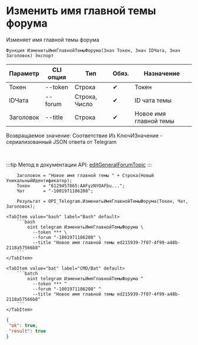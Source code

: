 ﻿---
sidebar_position: 9
description: Изменить имя главной темы форума и другие функции для работы с Telegram в Открытом пакете интеграций - бесплатной open-source библиотеке интеграций для 1С:Предприятие 8, OneScript и CLI
keywords: [1C, 1С, 1С:Предприятие, 1С:Предприятие 8.3, API, Интеграция, Сервисы, Обмен, OneScript, CLI, Telegram]
---


# Изменить имя главной темы форума
 Изменяет имя главной темы форума



`Функция ИзменитьИмяГлавнойТемыФорума(Знач Токен, Знач IDЧата, Знач Заголовок) Экспорт`

  | Параметр | CLI опция | Тип | Обяз. | Назначение |
  |-|-|-|-|-|
  | Токен | --token | Строка | &#x2714; | Токен |
  | IDЧата | --forum | Строка, Число | &#x2714; | ID чата темы |
  | Заголовок | --title | Строка | &#x2714; | Новое имя главной темы |

  
  Возвращаемое значение:   Соответствие Из КлючИЗначение - сериализованный JSON ответа от Telegram

<br/>

:::tip
Метод в документации API: [editGeneralForumTopic](https://core.telegram.org/bots/api#editgeneralforumtopic)
:::
<br/>



```bsl title="Пример использования для 1С:Предприятие/OneScript"
    Заголовок = "Новое имя главной темы " + Строка(Новый УникальныйИдентификатор);
    Токен     = "6129457865:AAFyzNYOAFbu...";
    Чат       = "-1001971186208";

    Результат = OPI_Telegram.ИзменитьИмяГлавнойТемыФорума(Токен, Чат, Заголовок);
```
    

 <Tabs>
  
    <TabItem value="bash" label="Bash" default>
        ```bash
            oint telegram ИзменитьИмяГлавнойТемыФорума \
              --token *** \
              --forum "-1001971186208" \
              --title "Новое имя главной темы ed215939-7f07-4f99-a48b-2118a57566b8"
        ```
    </TabItem>
  
    <TabItem value="bat" label="CMD/Bat" default>
        ```batch
            oint telegram ИзменитьИмяГлавнойТемыФорума ^
              --token *** ^
              --forum "-1001971186208" ^
              --title "Новое имя главной темы ed215939-7f07-4f99-a48b-2118a57566b8"
        ```
    </TabItem>
</Tabs>


```json title="Результат"
{
 "ok": true,
 "result": true
}
```
